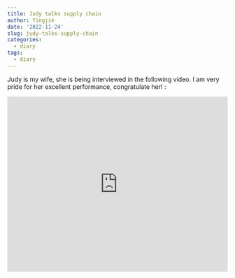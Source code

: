 ```yaml
---
title: Judy talks supply chain
author: Yingjie
date: '2022-11-24'
slug: judy-talks-supply-chain
categories:
  - diary
tags:
  - diary
---
```



```{=html}
<p> Judy is my wife, she is being interviewed in the following video. I am very pride for her excellent performance, congratulate her!   :</p>

<iframe width="100%" height="400"
  src="https://youtu.be/bVRTVGoQwmk"
  frameborder="0" allow="autoplay; encrypted-media"
  allowfullscreen></iframe>
```